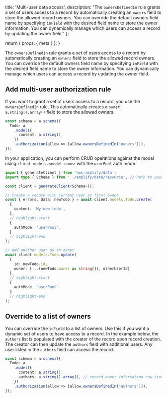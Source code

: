   title: 'Multi-user data access',
  description: "The `ownersDefinedIn` rule grants a set of users access to a record by automatically creating an `owners` field to store the allowed record owners. You can override the default owners field name by specifying `inField` with the desired field name to store the owner information. You can dynamically manage which users can access a record by updating the owner field."
};


  return {
    props: {
      meta
    }
  };
}

The `ownersDefinedIn` rule grants a set of users access to a record by automatically creating an `owners` field to store the allowed record owners. You can override the default owners field name by specifying `inField` with the desired field name to store the owner information. You can dynamically manage which users can access a record by updating the owner field.

## Add multi-user authorization rule

If you want to grant a set of users access to a record, you use the `ownersDefinedIn` rule. This automatically creates a `owner: a.string().array()` field to store the allowed owners.

```ts title="amplify/data/resource.ts"
const schema = a.schema({
  Todo: a
    .model({
      content: a.string(),
    })
    .authorization(allow => [allow.ownersDefinedIn('owners')]),
});
```

In your application, you can perform CRUD operations against the model using `client.models.<model-name>` with the `userPool` auth mode.

```ts
import { generateClient } from 'aws-amplify/data';
import type { Schema } from '../amplify/data/resource'; // Path to your backend resource definition

const client = generateClient<Schema>();

// Create a record with current user as first owner
const { errors, data: newTodo } = await client.models.Todo.create(
  {
    content: 'My new todo',
  },
  // highlight-start
  {
    authMode: 'userPool',
  }
  // highlight-end
);
```
```ts
// Add another user as an owner
await client.models.Todo.update(
  {
    id: newTodo.id,
    owner: [...(newTodo.owner as string[]), otherUserId],
  },
  // highlight-start
  {
    authMode: "userPool"
  }
  // highlight-end
);
```

## Override to a list of owners

You can override the `inField` to a list of owners. Use this if you want a dynamic set of users to have access to a record. In the example below, the `authors` list is populated with the creator of the record upon record creation. The creator can then update the `authors` field with additional users. Any user listed in the `authors` field can access the record.

```ts
const schema = a.schema({
  Todo: a
    .model({
      content: a.string(),
      authors: a.string().array(), // record owner information now stored in "authors" field
    })
    .authorization(allow => [allow.ownersDefinedIn('authors')]),
});
```
